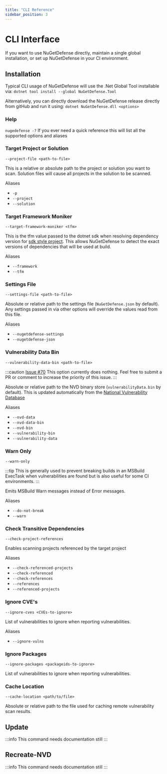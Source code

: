 ```yaml
---
title: "CLI Reference"
sidebar_position: 3
---
```


# CLI Interface
If you want to use NuGetDefense directly, maintain a single global installation, or set up NuGetDefense in your CI environment.

## Installation
Typical CLI usage of NuGetDefense will use the .Net Global Tool installable via:
`dotnet tool install --global NuGetDefense.Tool`

Alternatively, you can directly download the NuGetDefense release directly from gitHub and run it using:
`dotnet NuGetDefense.dll <options>`

### Help
`nugedefense -?`
If you ever need a quick reference this will list all the supported options and aliases

### Target Project or Solution
`--project-file <path-to-file>`

This is a relative or absolute path to the project or solution you want to scan. Solution files will cause all projects in the solution to be scanned.

Aliases
* `-p`
* `--project`
* `--solution`

### Target Framework Moniker
`--target-framework-moniker <tfm>`

This is the tfm value passed to the dotnet sdk when resolving dependency version for [sdk style project](https://docs.microsoft.com/en-us/dotnet/core/project-sdk/overview). This allows NuGetDefense to detect the exact versions of dependencies that will be used at build.

Aliases
* `--framework`
* `--tfm`

### Settings File
`--settings-file <path-to-file>`

Absolute or relative path to the settings file (`NuGetDefense.json` by default). Any settings passed in via other options will override the values read from this file.

Aliases
* `--nugetdefense-settings`
* `--nugetdefense-json`

### Vulnerability Data Bin
`--vulnerability-data-bin <path-to-file>`

:::caution
[Issue #70](https://github.com/digitalcoyote/NuGetDefense/issues/70)
This option currently does nothing. Feel free to submit a PR or comment to increase the priority of this issue.
:::

Absolute or relative path to the NVD binary store (`vulnerabilityData.bin` by default). This is updated automatically from the [National Vulnerability Database](https://nvd.nist.gov/)

Aliases
* `--nvd-data`
* `--nvd-data-bin`
* `--nvd-bin`
* `--vulnerability-bin`
* `--vulnerability-data`

### Warn Only
`--warn-only`

:::tip
This is generally used to prevent breaking builds in an MSBuild ExecTask when vulnerabilities are found but is also useful for some CI environments.
:::

Emits MSBuild Warn messages instead of Error messages.

Aliases
* `--do-not-break`
* `--warn`

### Check Transitive Dependencies
`--check-project-references`

Enables scanning projects referenced by the target project

Aliases
* `--check-referenced-projects`
* `--check-referenced`
* `--check-references`
* `--references`
* `--referenced-projects`

### Ignore CVE's
`--ignore-cves <CVEs-to-ignore>`

List of vulnerabilities to ignore when reporting vulnerabilities.

Aliases
* `--ignore-vulns`


### Ignore Packages
`--ignore-packages <packageids-to-ignore>`

List of vulnerabilities to ignore when reporting vulnerabilities.

### Cache Location
`--cache-location <path/to/file>`

Absolute or relative path to the file used for caching remote vulnerability scan results.

## Update
:::info
This command needs documentation still
:::

## Recreate-NVD
:::info
This command needs documentation still
:::